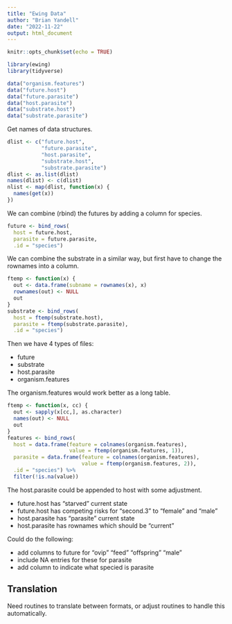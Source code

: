 ```yaml
---
title: "Ewing Data"
author: "Brian Yandell"
date: "2022-11-22"
output: html_document
---
```


```r
knitr::opts_chunk$set(echo = TRUE)
```

```r
library(ewing)
library(tidyverse)
```

```r
data("organism.features")
data("future.host")
data("future.parasite")
data("host.parasite")
data("substrate.host")
data("substrate.parasite")
```

Get names of data structures.

```r
dlist <- c("future.host",
           "future.parasite",
           "host.parasite",
           "substrate.host",
           "substrate.parasite")
dlist <- as.list(dlist)
names(dlist) <- c(dlist)
nlist <- map(dlist, function(x) {
  names(get(x))
})
```

We can combine (rbind) the futures by adding a column for species.

```r
future <- bind_rows(
  host = future.host,
  parasite = future.parasite,
  .id = "species")
```

We can combine the substrate in a similar way, but first have to change the rownames into a column.

```r
ftemp <- function(x) {
  out <- data.frame(subname = rownames(x), x)
  rownames(out) <- NULL
  out
}
substrate <- bind_rows(
  host = ftemp(substrate.host),
  parasite = ftemp(substrate.parasite),
  .id = "species")

```

Then we have 4 types of files:

- future
- substrate
- host.parasite
- organism.features

The organism.features would work better as a long table.

```r
ftemp <- function(x, cc) {
  out <- sapply(x[cc,], as.character)
  names(out) <- NULL
  out
}
features <- bind_rows(
  host = data.frame(feature = colnames(organism.features),
                    value = ftemp(organism.features, 1)),
  parasite = data.frame(feature = colnames(organism.features),
                        value = ftemp(organism.features, 2)),
  .id = "species") %>%
  filter(!is.na(value))
```

The host.parasite could be appended to host with some adjustment.

- future.host has "starved" current state
- future.host has competing risks for "second.3" to "female" and "male"
- host.parasite has "parasite" current state
- host.parasite has rownames which should be "current"

Could do the following:

- add columns to future for "ovip" "feed" "offspring" "male"
- include NA entries for these for parasite
- add column to indicate what specied is parasite

## Translation

Need routines to translate between formats, or adjust routines
to handle this automatically.

